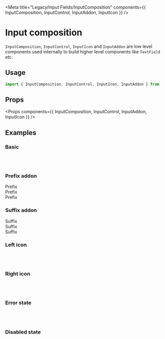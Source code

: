 
<Meta
  title="Legacy/Input Fields/InputComposition"
  components={{ InputComposition, InputControl, InputAddon, InputIcon }}
/>

# Input composition

`InputComposition`, `InputControl`, `InputIcon` and `InputAddon` are low level components used internally to
build higher level components like `TextField` etc.

## Usage

```jsx
import { InputComposition, InputControl, InputIcon, InputAddon } from '@/dfds-ui/react-components/src'
```

## Props

<Props components={{ InputComposition, InputControl, InputAddon, InputIcon }} />

## Examples

### Basic

<Preview width="300px" gray>
  <Story name="Basic">
    <Fragment>
      <InputComposition visualSize="small">
        <InputControl placeholder="Hint text" />
      </InputComposition>
      <br />
      <InputComposition visualSize="medium">
        <InputControl placeholder="Hint text" />
      </InputComposition>
      <br />
      <InputComposition visualSize="large">
        <InputControl placeholder="Hint text" />
      </InputComposition>
    </Fragment>
  </Story>
</Preview>

### Prefix addon

<Preview width="300px" gray>
  <Story name="Prefix addon">
    <Fragment>
      <InputComposition visualSize="small">
        <InputAddon>Prefix</InputAddon>
        <InputControl placeholder="Hint text" />
      </InputComposition>
      <br />
      <InputComposition visualSize="medium">
        <InputAddon>Prefix</InputAddon>
        <InputControl placeholder="Hint text" />
      </InputComposition>
      <br />
      <InputComposition visualSize="large">
        <InputAddon>Prefix</InputAddon>
        <InputControl placeholder="Hint text" />
      </InputComposition>
    </Fragment>
  </Story>
</Preview>

### Suffix addon

<Preview width="300px" gray>
  <Story name="Suffix addon">
    <Fragment>
      <InputComposition visualSize="small">
        <InputControl placeholder="Hint text" />
        <InputAddon>Suffix</InputAddon>
      </InputComposition>
      <br />
      <InputComposition visualSize="medium">
        <InputControl placeholder="Hint text" />
        <InputAddon>Suffix</InputAddon>
      </InputComposition>
      <br />
      <InputComposition visualSize="large">
        <InputControl placeholder="Hint text" />
        <InputAddon>Suffix</InputAddon>
      </InputComposition>
    </Fragment>
  </Story>
</Preview>

### Left icon

<Preview width="300px" gray>
  <Story name="Left icon">
    <Fragment>
      <InputComposition visualSize="small">
        <InputIcon icon={Search} />
        <InputControl placeholder="Hint text" />
      </InputComposition>
      <br />
      <InputComposition visualSize="medium">
        <InputIcon icon={Search} />
        <InputControl placeholder="Hint text" />
      </InputComposition>
      <br />
      <InputComposition visualSize="large">
        <InputIcon icon={Search} />
        <InputControl placeholder="Hint text" />
      </InputComposition>
    </Fragment>
  </Story>
</Preview>

### Right icon

<Preview width="300px" gray>
  <Story name="Right icon">
    <Fragment>
      <InputComposition visualSize="small">
        <InputControl placeholder="Hint text" />
        <InputIcon icon={Search} />
      </InputComposition>
      <br />
      <InputComposition visualSize="medium">
        <InputControl placeholder="Hint text" />
        <InputIcon icon={Search} />
      </InputComposition>
      <br />
      <InputComposition visualSize="large">
        <InputControl placeholder="Hint text" />
        <InputIcon icon={Search} />
      </InputComposition>
    </Fragment>
  </Story>
</Preview>

### Error state

<Preview width="300px" gray>
  <Story name="Error state">
    <Fragment>
      <InputComposition visualSize="small">
        <InputControl placeholder="Hint text" error />
      </InputComposition>
      <br />
      <InputComposition visualSize="medium">
        <InputControl placeholder="Hint text" error />
      </InputComposition>
      <br />
      <InputComposition visualSize="large">
        <InputControl placeholder="Hint text" error />
      </InputComposition>
    </Fragment>
  </Story>
</Preview>

### Disabled state

<Preview width="300px" gray>
  <Story name="Disabled state">
    <Fragment>
      <InputComposition visualSize="small">
        <InputControl placeholder="Hint text" disabled />
        <InputIcon icon={Search} />
      </InputComposition>
      <br />
      <InputComposition visualSize="medium">
        <InputControl placeholder="Hint text" disabled />
        <InputIcon icon={Search} />
      </InputComposition>
      <br />
      <InputComposition visualSize="large">
        <InputControl placeholder="Hint text" disabled />
        <InputIcon icon={Search} />
      </InputComposition>
    </Fragment>
  </Story>
</Preview>
